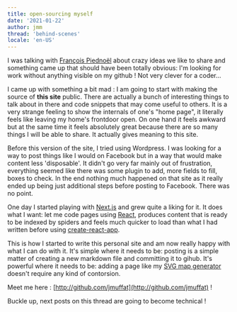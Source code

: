 ```yaml
---
title: open-sourcing myself
date: '2021-01-22'
author: jmm
thread: 'behind-scenes'
locale: 'en-US'
---
```


I was talking with [François Piednoël](https://twitter.com/FPiednoel) about crazy ideas
we like to share and something came up that should have been totally obvious:
I'm looking for work without anything visible on
my github ! Not very clever for a coder...

I came up with something a bit mad : I am going to start with making the source
of __this site__ public. There are actually a bunch of interesting things to talk
about in there and code snippets that may come useful to others. It is a very
strange feeling to show the internals of one's "home page", it literally feels
like leaving my home's frontdoor open. On one hand it feels awkward but
at the same time it feels absolutely great because there are so many things I
will be able to share. It actually gives meaning to this site.

Before this version of the site, I tried using Wordpress. I was looking for a
way to post things like I would on Facebook but in a way that would make content
less 'disposable'. It didn't go very far mainly out of frustration, everything
seemed like there was some plugin to add, more fields to fill, boxes to check.
In the end nothing much happened on that site as it really ended up being just
additional steps before posting to Facebook. There was no point.

One day I started playing with [Next.js](https://nextjs.org/) and grew quite
a liking for it. It does what I want: let me code pages using
[React](https://reactjs.org/), produces content that is ready to be indexed by
spiders and feels much quicker to load than what I had written before
using [create-react-app](https://github.com/facebook/create-react-app).

This is how I started to write this personal site and am now really happy with
what I can do with it. It's simple where it needs to be: posting is a simple
matter of creating a new markdown file and committing it to gihub. It's powerful
where it needs to be: adding a page like my [SVG map generator](/maps) doesn't
require any kind of contorsion.

Meet me here : [http://github.com/jmuffat](http://github.com/jmuffat) !

Buckle up, next posts on this thread are going to become technical !
